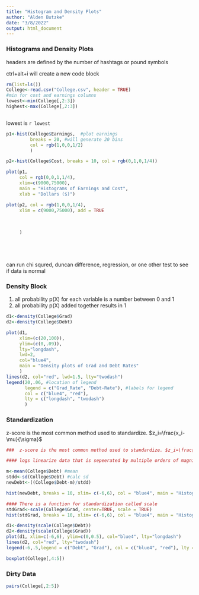 ```yaml
---
title: "Histogram and Density Plots"
author: "Alden Butzke"
date: "3/8/2022"
output: html_document
---
```


### Histograms and Density Plots 

headers are defined by the number of hashtags or pound symbols 

ctrl+alt+i will create a new code block 
```r
rm(list=ls())
College<-read.csv("College.csv", header = TRUE)
#min for cost and earnings columns 
lowest<-min(College[,2:3])
highest<-max(College[,2:3])



```

lowest is `r lowest` 

```r
p1<-hist(College$Earnings,  #plot earnings 
         breaks = 20, #will generate 20 bins 
         col = rgb(1,0,0,1/2)
         )

p2<-hist(College$Cost, breaks = 10, col = rgb(0,1,0,1/4))
```

```r
plot(p1, 
     col = rgb(0,0,1,1/4), 
     xlim=c(9000,75000),
     main = "Histograms of Earnings and Cost", 
     xlab = "Dollars ($)")

plot(p2, col = rgb(1,0,0,1/4), 
     xlim = c(9000,75000), add = TRUE
     
     
     
     )






```

can run chi squred, duncan difference, regression, or one other test to see if data is normal 

### Density Block

1. all probability p(X) for each variable is a number between 0 and 1 
2. all probability p(X) added together results in 1 

```r
d1<-density(College$Grad)
d2<-density(College$Debt)

plot(d1,
     xlim=(c(20,100)),
     ylim=(c(0,.09)),
     lty="longdash",
     lwd=2,
     col="blue4",
     main = "Density plots of Grad and Debt Rates"
     )
lines(d2, col="red", lwd=1.5, lty="twodash")
legend(20,.06, #location of legend
       legend = c("Grad_Rate", "Debt-Rate"), #labels for legend 
       col = c("blue4", "red"),
       lty = c("longdash", "twodash")
       )
```

### Standardization

z-score is the most common method used to standardize. $z_i=\frac{x_i-\mu}{\sigma}$


```r

###  z-score is the most common method used to standardize. $z_i=\frac{x_i-\mu}{\sigma}$

#### logs linearize data that is sepeerated by multiple orders of magnitude 

m<-mean(College$Debt) #mean
stdd<-sd(College$Debt) #calc sd 
newDebt<-((College$Debt-m)/stdd)

hist(newDebt, breaks = 10, xlim= c(-6,6), col = "blue4", main = "Histograms using a manual Z score")

#### There is a function for standardization called scale 
stdGrad<-scale(College$Grad, center=TRUE, scale = TRUE)
hist(stdGrad, breaks = 10, xlim= c(-6,6), col = "blue4", main = "Histograms using scale")

```
 

```r
d1<-density(scale(College$Debt))
d2<-density(scale(College$Grad))
plot(d1, xlim=c(-6,6), ylim=c(0,0.5), col="blue4", lty="longdash")
lines(d2, col="red", lty="twodash") 
legend(-6,.5,legend = c("Debt", "Grad"), col = c("blue4", "red"), lty = c("longdash", "twodash"))

boxplot(College[,4:5])


```

### Dirty Data

```r
pairs(College[,2:5])
```

